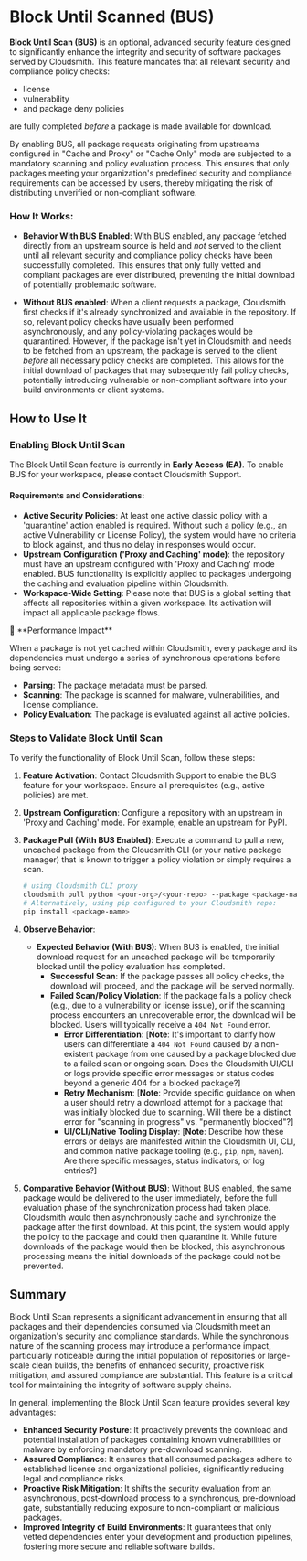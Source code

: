 
# Block Until Scanned (BUS)

**Block Until Scan (BUS)** is an optional, advanced security feature designed to significantly enhance the integrity and security of software packages served by Cloudsmith. This feature mandates that all relevant security and compliance policy checks:
- license
- vulnerability
- and package deny policies

are fully completed *before* a package is made available for download.

By enabling BUS, all package requests originating from upstreams configured in "Cache and Proxy" or "Cache Only" mode are subjected to a mandatory scanning and policy evaluation process. This ensures that only packages meeting your organization's predefined security and compliance requirements can be accessed by users, thereby mitigating the risk of distributing unverified or non-compliant software.

### How It Works:

* **Behavior With BUS Enabled**:
    With BUS enabled, any package fetched directly from an upstream source is held and *not* served to the client until all relevant security and compliance policy checks have been successfully completed. This ensures that only fully vetted and compliant packages are ever distributed, preventing the initial download of potentially problematic software.

* **Without BUS enabled**:
    When a client requests a package, Cloudsmith first checks if it's already synchronized and available in the repository. If so, relevant policy checks have usually been performed asynchronously, and any policy-violating packages would be quarantined. However, if the package isn't yet in Cloudsmith and needs to be fetched from an upstream, the package is served to the client *before* all necessary policy checks are completed. This allows for the initial download of packages that may subsequently fail policy checks, potentially introducing vulnerable or non-compliant software into your build environments or client systems.

## How to Use It

### Enabling Block Until Scan

The Block Until Scan feature is currently in **Early Access (EA)**. To enable BUS for your workspace, please contact Cloudsmith Support.

#### Requirements and Considerations:

* **Active Security Policies**: At least one active classic policy with a 'quarantine' action enabled is required. Without such a policy (e.g., an active Vulnerability or License Policy), the system would have no criteria to block against, and thus no delay in responses would occur.
* **Upstream Configuration ('Proxy and Caching' mode)**: the repository must have an upstream configured with 'Proxy and Caching' mode enabled. BUS functionality is explicitly applied to packages undergoing the caching and evaluation pipeline within Cloudsmith.
* **Workspace-Wide Setting**: Please note that BUS is a global setting that affects all repositories within a given workspace. Its activation will impact all applicable package flows.

<Note>
📘 **Performance Impact**

When a package is not yet cached within Cloudsmith, every package and its dependencies must undergo a series of synchronous operations before being served:

* **Parsing**: The package metadata must be parsed.
* **Scanning**: The package is scanned for malware, vulnerabilities, and license compliance.
* **Policy Evaluation**: The package is evaluated against all active policies.
</Note>


### Steps to Validate Block Until Scan

To verify the functionality of Block Until Scan, follow these steps:

1.  **Feature Activation**: Contact Cloudsmith Support to enable the BUS feature for your workspace. Ensure all prerequisites (e.g., active policies) are met.
2.  **Upstream Configuration**: Configure a repository with an upstream in 'Proxy and Caching' mode. For example, enable an upstream for PyPI.
3.  **Package Pull (With BUS Enabled)**:
    Execute a command to pull a new, uncached package from the Cloudsmith CLI (or your native package manager) that is known to trigger a policy violation or simply requires a scan.

    ```bash
    # using Cloudsmith CLI proxy
    cloudsmith pull python <your-org>/<your-repo> --package <package-name> --version <package-version>
    # Alternatively, using pip configured to your Cloudsmith repo:
    pip install <package-name>
    ```

4.  **Observe Behavior**:
    * **Expected Behavior (With BUS)**: When BUS is enabled, the initial download request for an uncached package will be temporarily blocked until the policy evaluation has completed.
        * **Successful Scan**: If the package passes all policy checks, the download will proceed, and the package will be served normally.
        * **Failed Scan/Policy Violation**: If the package fails a policy check (e.g., due to a vulnerability or license issue), or if the scanning process encounters an unrecoverable error, the download will be blocked. Users will typically receive a `404 Not Found` error.
            * **Error Differentiation**: [**Note**: It's important to clarify how users can differentiate a `404 Not Found` caused by a non-existent package from one caused by a package blocked due to a failed scan or ongoing scan. Does the Cloudsmith UI/CLI or logs provide specific error messages or status codes beyond a generic 404 for a blocked package?]
            * **Retry Mechanism**: [**Note**: Provide specific guidance on when a user should retry a download attempt for a package that was initially blocked due to scanning. Will there be a distinct error for "scanning in progress" vs. "permanently blocked"?]
            * **UI/CLI/Native Tooling Display**: [**Note**: Describe how these errors or delays are manifested within the Cloudsmith UI, CLI, and common native package tooling (e.g., `pip`, `npm`, `maven`). Are there specific messages, status indicators, or log entries?]

5.  **Comparative Behavior (Without BUS)**:
    Without BUS enabled, the same package would be delivered to the user immediately, before the full evaluation phase of the synchronization process had taken place. Cloudsmith would then asynchronously cache and synchronize the package after the first download. At this point, the system would apply the policy to the package and could then quarantine it. While future downloads of the package would then be blocked, this asynchronous processing means the initial downloads of the package could not be prevented.

## Summary

Block Until Scan represents a significant advancement in ensuring that all packages and their dependencies consumed via Cloudsmith meet an organization's security and compliance standards. While the synchronous nature of the scanning process may introduce a performance impact, particularly noticeable during the initial population of repositories or large-scale clean builds, the benefits of enhanced security, proactive risk mitigation, and assured compliance are substantial. This feature is a critical tool for maintaining the integrity of software supply chains.

In general, implementing the Block Until Scan feature provides several key advantages:

* **Enhanced Security Posture**: It proactively prevents the download and potential installation of packages containing known vulnerabilities or malware by enforcing mandatory pre-download scanning.
* **Assured Compliance**: It ensures that all consumed packages adhere to established license and organizational policies, significantly reducing legal and compliance risks.
* **Proactive Risk Mitigation**: It shifts the security evaluation from an asynchronous, post-download process to a synchronous, pre-download gate, substantially reducing exposure to non-compliant or malicious packages.
* **Improved Integrity of Build Environments**: It guarantees that only vetted dependencies enter your development and production pipelines, fostering more secure and reliable software builds.